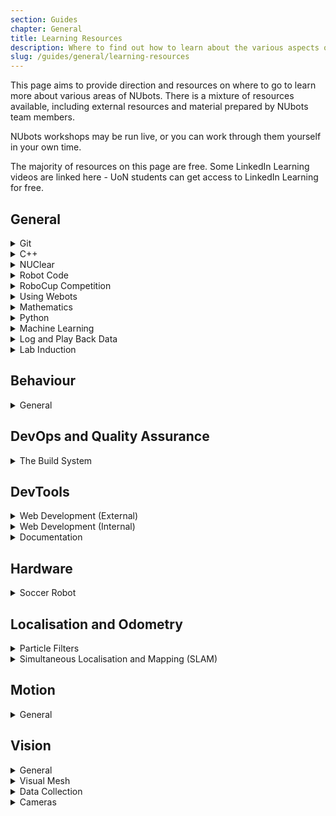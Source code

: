 ```yaml
---
section: Guides
chapter: General
title: Learning Resources
description: Where to find out how to learn about the various aspects of NUbots.
slug: /guides/general/learning-resources
---
```


This page aims to provide direction and resources on where to go to learn more about various areas of NUbots. There is a mixture of resources available, including external resources and material prepared by NUbots team members.

NUbots workshops may be run live, or you can work through them yourself in your own time.

The majority of resources on this page are free. Some LinkedIn Learning videos are linked here - UoN students can get access to LinkedIn Learning for free.

## General

<details>
<summary>Git</summary>

The NUbots team uses Git and GitHub in its development workflow. Almost any project done on the NUbots team involves using Git and GitHub.

**Reading:**

- [NUbook: Git and PR Workflow](/guides/general/git)

**Tutorials:**

- [NUbots Workshop: Git and the PR workflow](https://github.com/NUbots/GitDemos)

</details>

<details>
<summary> C++ </summary>

The C++ programming language is used in the main robot codebase. Modern C++ and advanced C++ concepts are used in the codebase.

**Reading:**

- [C++ Documentation](https://en.cppreference.com/)

**Videos:**

- [LinkedIn Learning: C++ Basics](https://www.linkedin.com/learning/c-plus-plus-essential-training)
- [LinkedIn Learning: C++ Advanced Topics](https://www.linkedin.com/learning/c-plus-plus-advanced-topics?u=75842122)
- [YouTube: CppCon](https://www.youtube.com/user/CppCon) (general interest C++ topics)

**Tutorials:**

- [NUbots Workshop: Modern C++](https://github.com/NUbots/NULearning/blob/master/cpp/moderncpp.md)

</details>

<details>
<summary>NUClear</summary>

The NUbots robot code uses the NUClear framework. Anyone developing robot code needs to learn how to work with NUClear. NUClear was created at NUbots as part of a Software Engineering FYP.

**Reading:**

- [Official NUClear Documentation](https://readthedocs.org/projects/nuclear/)
- [NUbook: NUClear](/system/foundations/nuclear)

**Videos:**

- [YouTube: NUClear Basic Concepts](https://www.youtube.com/watch?v=Bx4yU-eA6bk&t=17m00s)
- [YouTube: NUClear Example](https://www.youtube.com/watch?v=Bx4yU-eA6bk&t=32m00s)

**Resources:**

- [GitHub: NUClear](https://github.com/Fastcode/NUClear)
- [GitHub: NUClear Roles](https://github.com/Fastcode/NUClearRoles)
- [GitHub: NUClearNet](https://github.com/Fastcode/NUClearNet.js)
- [GitHub: NUClearExample](https://github.com/Fastcode/NUClearExample)

</details>

<details>
<summary>Robot Code</summary>

**Reading:**

- [NUbook: Getting Started](/guides/main/getting-started)
- [NUbook: System Overview](/system/foundations/overview)
- [NUbook: Troubleshooting](/guides/general/troubleshooting)
- [NUbook: Glossary](/guides/general/glossary)

**Resources:**

- [GitHub: Robot Code](https://github.com/NUbots/NUbots)

</details>

<details>
<summary> RoboCup Competition </summary>

**Reading:**

- [NUbook: RoboCup Resources](/team/robocup/resources)

**Videos:**

- [YouTube: Referee Training Video](https://www.youtube.com/watch?v=HHOtAklrcJU)
- [YouTube: RoboCupSoccer Overview](https://www.youtube.com/watch?v=BN7t9dTbRyI)

</details>

<details>
<summary>Using Webots</summary>

The Webots simulator is used in some RoboCup competitions and is the simulator we use to aid in development of the robots.

**Reading:**

- [Setting up Webots](/guides/tools/webots-setup)
- [Webots User Guide](https://cyberbotics.com/doc/guide/index)

**Resources:**

- [GitHub: NUWebots](https://github.com/NUbots/NUWebots)
- [GitHub: Webots (Original Version)](https://github.com/cyberbotics/webots)
- [GitHub: Webots (TC Version)](https://github.com/RoboCup-Humanoid-TC/webots)

</details>

<details>
<summary> Mathematics </summary>

Mathematics is an integral part of any robotics system.

**Reading:**

- [NUbook: Mathematics](/system/foundations/mathematics#linear-algebra)
- [Eigen C++ Linear Algebra Library](http://eigen.tuxfamily.org/dox/)
- [Wolfram Mathworld](http://mathworld.wolfram.com/)

**Videos:**

- [3Blue1Brown: Essence of Linear Algebra](https://www.youtube.com/playlist?list=PLZHQObOWTQDPD3MizzM2xVFitgF8hE_ab)
- [MIT Open Courseware: Linear Algebra](https://ocw.mit.edu/courses/mathematics/18-06-linear-algebra-spring-2010/video-lectures/)

**Resources:**

- [Wolfram Alpha](https://www.wolframalpha.com/)
- [Eigen Source](https://gitlab.com/libeigen/eigen)

</details>

<details>
<summary> Python </summary>

Python is used to create tools in the main robot codebase.

**Videos:**

- [LinkedIn Learning: Python Essential Training](https://www.linkedin.com/learning/python-essential-training-2/)

</details>

<details>
<summary> Machine Learning </summary>

Primarily used in the vision system, but could be used in any system.

**Videos:**

- [YouTube: 3Blue1Brown: Neural Networks](https://www.youtube.com/playlist?list=PLZHQObOWTQDNU6R1_67000Dx_ZCJB-3pi)
- [YouTube: DeepLizard: Machine Learning & Deep Learning Fundamentals](https://www.youtube.com/watch?v=gZmobeGL0Yg&list=PLZbbT5o_s2xq7LwI2y8_QtvuXZedL6tQU)

</details>

<details>
<summary> Log and Play Back Data </summary>

**Reading:**

- [NUbook: Data Recording and Playback Guide](/guides/main/data-recording-playback)
- [NUbook: Logging](/system/subsystems/logging)

</details>

<details>
<summary> Lab Induction </summary>

The lab induction must be completed before getting swipe card access to the lab.

**Reading:**

- [NUbook: Lab Induction](/team/induction)

**Tutorials:**

- NUbots lab inductions are run for new team members after they join.

</details>

## Behaviour

<details>
<summary>General</summary>

**Reading:**

- [NUbook](/system/subsystems/behaviour)

**Resources:**

- [GitHub: GameController](https://github.com/RoboCup-Humanoid-TC/GameController)
- [GitHub: Communication Protocol](https://github.com/RoboCup-Humanoid-TC/RobocupProtocol)

</details>

## DevOps and Quality Assurance

<details>
<summary> The Build System </summary>

**Reading:**

- [NUbook: Build System](/system/foundations/build-system)
- [NUbook: Configuration and Script System](/system/foundations/config-script)
- [Modern CMake](https://cliutils.gitlab.io/modern-cmake/)
- [ArchWiki](https://wiki.archlinux.org/)
- [Book: Docker Deep Dive](https://books.google.com.au/books/about/Docker_Deep_Dive.html?id=860yswEACAAJ)

**Tutorials:**

- [Official CMake Tutorial](https://cmake.org/cmake/help/latest/guide/tutorial/index.html)

</details>

## DevTools

<details>
<summary> Web Development (External) </summary>

Web Development is used in the creation of [NUbook](/system/tools/nubook), which uses JavaScript, Gatsby and Tailwind, and [NUsight](/system/tools/nusight), which uses TypeScript, React and MobX. By working on these systems and going through these resources, you will gain valuable real world skill and experience that is often sought out in industry.

**Videos:**

- [egghead.io: MobX](https://egghead.io/courses/manage-complex-state-in-react-apps-with-mobx)

**Tutorials:**

- [The Modern JavaScript Tutorial](https://javascript.info/)
- [Official Node.js Tutorial](https://nodejs.dev/learn)
- [egghead.io: A Beginner's Guide to React](https://egghead.io/courses/the-beginner-s-guide-to-react)
- [Official Webpack Tutorial](https://webpack.js.org/guides/getting-started/)

**Resources:**

- [MDN Web Docs: JavaScript Resources](https://developer.mozilla.org/en-US/docs/Web/JavaScript)
- [Official TypeScript Documentation](https://www.typescriptlang.org/docs/handbook/)
- [Official React Documentation](https://reactjs.org/)
- [Official MobX Documentation](https://mobx.js.org/README.html)
- [Official Gatsby Documentation](https://www.gatsbyjs.com/docs/)
- [Official Tailwind Documentation](https://tailwindcss.com/docs)

</details>

<details>
<summary> Web Development (Internal) </summary>

**Reading:**

- [NUbook: NUsight](/system/tools/nusight)

**Resources:**

- [GitHub: NUsight](https://github.com/NUbots/NUbots/tree/master/nusight2)
- [GitHub: NUbook](https://github.com/NUbots/NUbook)

</details>

<details>
<summary> Documentation </summary>

Since NUbots is a student organisation, high turnover is unavoidable. To help combat the issues this creates, good documentation is key to the success of the team. This includes low level documentation in the form of code comments and high level documentation in the form of NUbook pages.

**Reading:**

- [NUbook: NUbook](/system/tools/nubook)
- [Australian Network on Disability: A Beginner's Guide to Accessible Content](https://www.and.org.au/pages/a-beginners-guide-to-accessible-content.html)

**Tutorials:**

- [Google Technical Writing Course](https://developers.google.com/tech-writing) - free, in-class sessions are open to the public!

</details>

## Hardware

<details>
<summary>Soccer Robot</summary>

**Reading:**

- [NUbook: Hardware Overview and Specifications](/system/hardware/overview)
- [NUbook: Input](/system/subsystems/input)
- [NUbook: Flashing a Robot](/guides/hardware/flashing)

**Resources:**

- [GitHub: NUware](https://github.com/NUbots/NUware)

</details>

## Localisation and Odometry

<details>
<summary> Particle Filters </summary>

**Videos:**

- [YouTube: Introduction to Autonomous Navigation](https://www.youtube.com/watch?v=Fw8JQ5Q-ZwU)
- [YouTube: Understanding the Particle Filter](https://www.youtube.com/watch?v=NrzmH_yerBU)
- [YouTube: Monte Carlo Localisation and Particle Filters](https://www.youtube.com/watch?v=MsYlueVDLI0&t=1608s)

</details>

<details>
<summary> Simultaneous Localisation and Mapping (SLAM) </summary>

**Videos:**

- [YouTube: Introduction to SLAM](https://www.youtube.com/watch?v=saVZtgPyyJQ)

</details>

## Motion

<details> 
<summary>General</summary>

**Reading:**

- [NUbook: Motion](/system/subsystems/motion)
- [NUbook: Running and Tuning Scripts](/guides/main/tuning-and-running-scripts)

**Resources:**

- [GitHub: Simscape](https://github.com/NUbots/Simscape)

</details>

## Vision

<details>
<summary>General</summary>

**Reading:**

- [NUbook: Vision](/system/subsystems/vision)
- [NUbook: Maintaining the Vision Subsystem](/guides/main/maintaining-subsystems#vision)

</details>

<details> 
<summary>Visual Mesh</summary>

**Reading:**

- [NUbook: Visual Mesh Getting Started](/guides/tools/visualmesh)

**Resources:**

- [GitHub: Visual Mesh](https://github.com/Fastcode/VisualMesh)

</details>

<details>
<summary>Data Collection</summary>

**Reading:**

- [NUbook: NUpbr](/system/tools/nupbr)

**Resources:**

- [GitHub: NUpbr](https://github.com/NUbots/NUpbr)

</details>

<details>
<summary>Cameras</summary>

**Reading:**

- [NUbook: Hardware Overview # Cameras](/system/hardware/overview#cameras)
- [NUbook: Input # Cameras](/system/subsystems/input#cameras)
- [NUbook: Camera Calibration Guide](/guides/main/camera-calibration)

</details>
